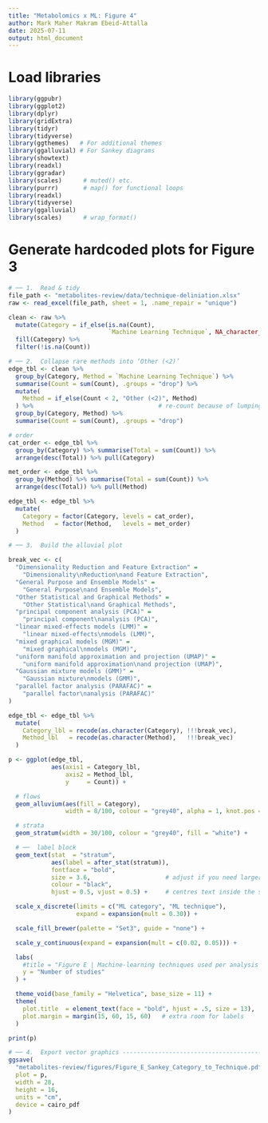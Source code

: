 ```yaml
---
title: "Metabolomics x ML: Figure 4"
author: Mark Maher Makram Ebeid-Attalla
date: 2025-07-11
output: html_document
---
```


# Load libraries
```r

library(ggpubr)
library(ggplot2)
library(dplyr)
library(gridExtra)
library(tidyr)
library(tidyverse)
library(ggthemes)   # For additional themes
library(ggalluvial) # For Sankey diagrams
library(showtext)
library(readxl)
library(ggradar)
library(scales)      # muted() etc.
library(purrr)       # map() for functional loops
library(readxl)
library(tidyverse)
library(ggalluvial)
library(scales)      # wrap_format()


```
# Generate hardcoded plots for Figure 3
```r

# ── 1.  Read & tidy
file_path <- "metabolites-review/data/technique-deliniation.xlsx"
raw <- read_excel(file_path, sheet = 1, .name_repair = "unique")

clean <- raw %>%
  mutate(Category = if_else(is.na(Count),
                            `Machine Learning Technique`, NA_character_)) %>%
  fill(Category) %>%
  filter(!is.na(Count))

```
```r

# ── 2.  Collapse rare methods into ‘Other (<2)’
edge_tbl <- clean %>%
  group_by(Category, Method = `Machine Learning Technique`) %>%
  summarise(Count = sum(Count), .groups = "drop") %>%
  mutate(
    Method = if_else(Count < 2, "Other (<2)", Method)
  ) %>%                                   # re-count because of lumping
  group_by(Category, Method) %>%
  summarise(Count = sum(Count), .groups = "drop")

# order
cat_order <- edge_tbl %>%
  group_by(Category) %>% summarise(Total = sum(Count)) %>%
  arrange(desc(Total)) %>% pull(Category)

met_order <- edge_tbl %>%
  group_by(Method) %>% summarise(Total = sum(Count)) %>%
  arrange(desc(Total)) %>% pull(Method)

edge_tbl <- edge_tbl %>%
  mutate(
    Category = factor(Category, levels = cat_order),
    Method   = factor(Method,   levels = met_order)
  )

# ── 3.  Build the alluvial plot

break_vec <- c(
  "Dimensionality Reduction and Feature Extraction" =
    "Dimensionality\nReduction\nand Feature Extraction",
  "General Purpose and Ensemble Models" =
    "General Purpose\nand Ensemble Models",
  "Other Statistical and Graphical Methods" =
    "Other Statistical\nand Graphical Methods",
  "principal component analysis (PCA)" =
    "principal component\nanalysis (PCA)",
  "linear mixed-effects models (LMM)" =
    "linear mixed-effects\nmodels (LMM)",
  "mixed graphical models (MGM)" =
    "mixed graphical\nmodels (MGM)",
  "uniform manifold approximation and projection (UMAP)" =
    "uniform manifold approximation\nand projection (UMAP)",
  "Gaussian mixture models (GMM)" =
    "Gaussian mixture\nmodels (GMM)",
  "parallel factor analysis (PARAFAC)" =
    "parallel factor\nanalysis (PARAFAC)"
)

edge_tbl <- edge_tbl %>%
  mutate(
    Category_lbl = recode(as.character(Category), !!!break_vec),
    Method_lbl   = recode(as.character(Method),   !!!break_vec)
  )

p <- ggplot(edge_tbl,
            aes(axis1 = Category_lbl,
                axis2 = Method_lbl,
                y     = Count)) +

  # flows
  geom_alluvium(aes(fill = Category),
                width = 8/100, colour = "grey40", alpha = 1, knot.pos = 0.3) +

  # strata
  geom_stratum(width = 30/100, colour = "grey40", fill = "white") +

  # ──  label block
  geom_text(stat  = "stratum",
            aes(label = after_stat(stratum)),
            fontface = "bold",
            size = 3.6,                     # adjust if you need larger/smaller
            colour = "black",
            hjust = 0.5, vjust = 0.5) +     # centres text inside the stratum

  scale_x_discrete(limits = c("ML category", "ML technique"),
                   expand = expansion(mult = 0.30)) +

  scale_fill_brewer(palette = "Set3", guide = "none") +

  scale_y_continuous(expand = expansion(mult = c(0.02, 0.05))) +

  labs(
    #title = "Figure E | Machine-learning techniques used per analysis category",
    y = "Number of studies"
  ) +

  theme_void(base_family = "Helvetica", base_size = 11) +
  theme(
    plot.title  = element_text(face = "bold", hjust = .5, size = 13),
    plot.margin = margin(15, 60, 15, 60)   # extra room for labels
  )

print(p)

```
```r

# ── 4.  Export vector graphics ------------------------------------------------
ggsave(
  "metabolites-review/figures/Figure_E_Sankey_Category_to_Technique.pdf",
  plot = p,
  width = 28,
  height = 16,
  units = "cm",
  device = cairo_pdf
)

```